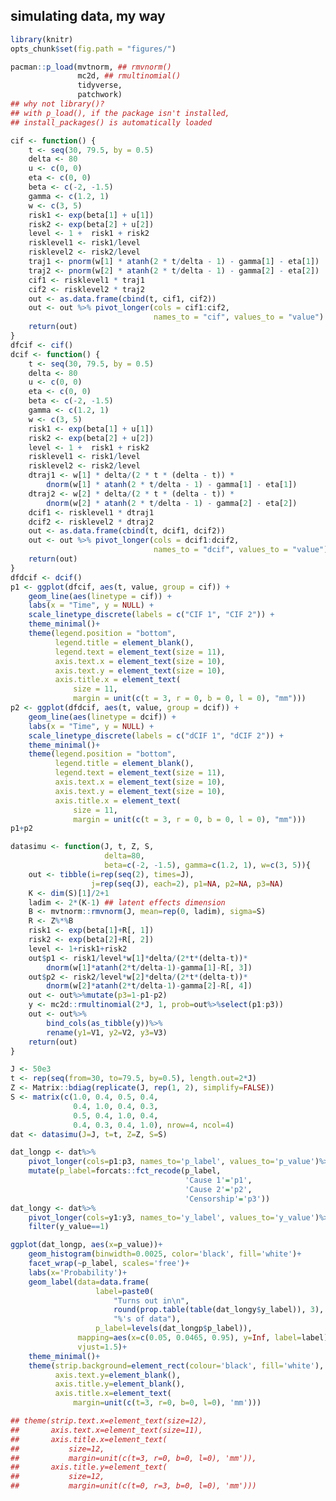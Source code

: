 ## simulating data, my way

```r
library(knitr)
opts_chunk$set(fig.path = "figures/")
```

```r
pacman::p_load(mvtnorm, ## rmvnorm()
               mc2d, ## rmultinomial()
               tidyverse,
               patchwork)
## why not library()?
## with p_load(), if the package isn't installed,
## install_packages() is automatically loaded
```

```r
cif <- function() {
    t <- seq(30, 79.5, by = 0.5)
    delta <- 80
    u <- c(0, 0)
    eta <- c(0, 0)
    beta <- c(-2, -1.5)
    gamma <- c(1.2, 1)
    w <- c(3, 5)
    risk1 <- exp(beta[1] + u[1])
    risk2 <- exp(beta[2] + u[2])
    level <- 1 +  risk1 + risk2
    risklevel1 <- risk1/level
    risklevel2 <- risk2/level
    traj1 <- pnorm(w[1] * atanh(2 * t/delta - 1) - gamma[1] - eta[1])
    traj2 <- pnorm(w[2] * atanh(2 * t/delta - 1) - gamma[2] - eta[2])
    cif1 <- risklevel1 * traj1
    cif2 <- risklevel2 * traj2
    out <- as.data.frame(cbind(t, cif1, cif2))
    out <- out %>% pivot_longer(cols = cif1:cif2,
                                names_to = "cif", values_to = "value")
    return(out)
}
dfcif <- cif()
dcif <- function() {
    t <- seq(30, 79.5, by = 0.5)
    delta <- 80
    u <- c(0, 0)
    eta <- c(0, 0)
    beta <- c(-2, -1.5)
    gamma <- c(1.2, 1)
    w <- c(3, 5)
    risk1 <- exp(beta[1] + u[1])
    risk2 <- exp(beta[2] + u[2])
    level <- 1 +  risk1 + risk2
    risklevel1 <- risk1/level
    risklevel2 <- risk2/level
    dtraj1 <- w[1] * delta/(2 * t * (delta - t)) *
        dnorm(w[1] * atanh(2 * t/delta - 1) - gamma[1] - eta[1])
    dtraj2 <- w[2] * delta/(2 * t * (delta - t)) *
        dnorm(w[2] * atanh(2 * t/delta - 1) - gamma[2] - eta[2])
    dcif1 <- risklevel1 * dtraj1
    dcif2 <- risklevel2 * dtraj2
    out <- as.data.frame(cbind(t, dcif1, dcif2))
    out <- out %>% pivot_longer(cols = dcif1:dcif2,
                                names_to = "dcif", values_to = "value")
    return(out)
}
dfdcif <- dcif()
p1 <- ggplot(dfcif, aes(t, value, group = cif)) +
    geom_line(aes(linetype = cif)) +
    labs(x = "Time", y = NULL) +
    scale_linetype_discrete(labels = c("CIF 1", "CIF 2")) +
    theme_minimal()+
    theme(legend.position = "bottom",
          legend.title = element_blank(),
          legend.text = element_text(size = 11),
          axis.text.x = element_text(size = 10),
          axis.text.y = element_text(size = 10),
          axis.title.x = element_text(
              size = 11,
              margin = unit(c(t = 3, r = 0, b = 0, l = 0), "mm")))
p2 <- ggplot(dfdcif, aes(t, value, group = dcif)) +
    geom_line(aes(linetype = dcif)) +
    labs(x = "Time", y = NULL) +
    scale_linetype_discrete(labels = c("dCIF 1", "dCIF 2")) +
    theme_minimal()+
    theme(legend.position = "bottom",
          legend.title = element_blank(),
          legend.text = element_text(size = 11),
          axis.text.x = element_text(size = 10),
          axis.text.y = element_text(size = 10),
          axis.title.x = element_text(
              size = 11,
              margin = unit(c(t = 3, r = 0, b = 0, l = 0), "mm")))
p1+p2
```

```r
datasimu <- function(J, t, Z, S,
                     delta=80,
                     beta=c(-2, -1.5), gamma=c(1.2, 1), w=c(3, 5)){
    out <- tibble(i=rep(seq(2), times=J),
                  j=rep(seq(J), each=2), p1=NA, p2=NA, p3=NA)
    K <- dim(S)[1]/2+1
    ladim <- 2*(K-1) ## latent effects dimension
    B <- mvtnorm::rmvnorm(J, mean=rep(0, ladim), sigma=S)
    R <- Z%*%B
    risk1 <- exp(beta[1]+R[, 1])
    risk2 <- exp(beta[2]+R[, 2])
    level <- 1+risk1+risk2
    out$p1 <- risk1/level*w[1]*delta/(2*t*(delta-t))*
        dnorm(w[1]*atanh(2*t/delta-1)-gamma[1]-R[, 3])
    out$p2 <- risk2/level*w[2]*delta/(2*t*(delta-t))*
        dnorm(w[2]*atanh(2*t/delta-1)-gamma[2]-R[, 4])
    out <- out%>%mutate(p3=1-p1-p2)
    y <- mc2d::rmultinomial(2*J, 1, prob=out%>%select(p1:p3))
    out <- out%>%
        bind_cols(as_tibble(y))%>%
        rename(y1=V1, y2=V2, y3=V3)
    return(out)
}

J <- 50e3
t <- rep(seq(from=30, to=79.5, by=0.5), length.out=2*J)
Z <- Matrix::bdiag(replicate(J, rep(1, 2), simplify=FALSE))
S <- matrix(c(1.0, 0.4, 0.5, 0.4,
              0.4, 1.0, 0.4, 0.3,
              0.5, 0.4, 1.0, 0.4,
              0.4, 0.3, 0.4, 1.0), nrow=4, ncol=4)
dat <- datasimu(J=J, t=t, Z=Z, S=S)
```

```r
dat_longp <- dat%>%
    pivot_longer(cols=p1:p3, names_to='p_label', values_to='p_value')%>%
    mutate(p_label=forcats::fct_recode(p_label,
                                       'Cause 1'='p1',
                                       'Cause 2'='p2',
                                       'Censorship'='p3'))
dat_longy <- dat%>%
    pivot_longer(cols=y1:y3, names_to='y_label', values_to='y_value')%>%
    filter(y_value==1)

ggplot(dat_longp, aes(x=p_value))+
    geom_histogram(binwidth=0.0025, color='black', fill='white')+
    facet_wrap(~p_label, scales='free')+
    labs(x='Probability')+
    geom_label(data=data.frame(
                   label=paste0(
                       "Turns out in\n",
                       round(prop.table(table(dat_longy$y_label)), 3),
                       "%'s of data"),
                   p_label=levels(dat_longp$p_label)),
               mapping=aes(x=c(0.05, 0.0465, 0.95), y=Inf, label=label),
               vjust=1.5)+
    theme_minimal()+
    theme(strip.background=element_rect(colour='black', fill='white'),
          axis.text.y=element_blank(),
          axis.title.y=element_blank(),
          axis.title.x=element_text(
              margin=unit(c(t=3, r=0, b=0, l=0), 'mm')))

## theme(strip.text.x=element_text(size=12),
##       axis.text.x=element_text(size=11),
##       axis.title.x=element_text(
##           size=12,
##           margin=unit(c(t=3, r=0, b=0, l=0), 'mm')),
##       axis.title.y=element_text(
##           size=12,
##           margin=unit(c(t=0, r=3, b=0, l=0), 'mm')))

```
